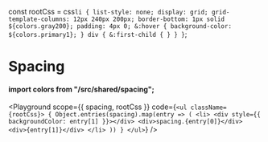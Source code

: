 const rootCss = css`
    li {
      list-style: none;
      display: grid;
      grid-template-columns: 12px 240px 200px;
      border-bottom: 1px solid ${colors.gray200};
      padding: 4px 0;
      &:hover {
        background-color: ${colors.primary1};
      }
      div {
        &:first-child {
        }
      }
    }
`;

# Spacing

#### import colors from "/src/shared/spacing";

<Playground
  scope={{ spacing, rootCss }}
  code={`
    <ul className={rootCss}>
      {
        Object.entries(spacing).map(entry => (
          <li>
            <div style={{ backgroundColor: entry[1] }}></div>
            <div>spacing.{entry[0]}</div>
            <div>{entry[1]}</div>
          </li>
        ))
      }
    </ul>
  `}
/>

